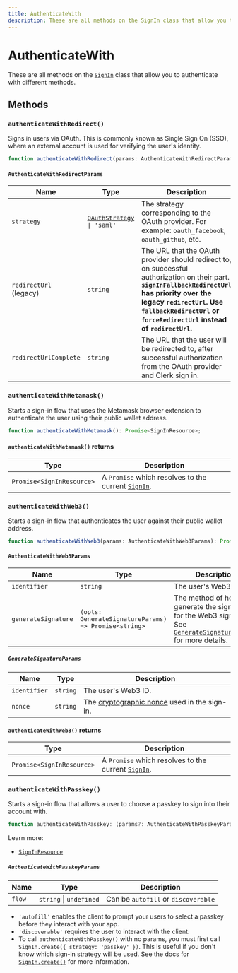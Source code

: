 ```yaml
---
title: AuthenticateWith
description: These are all methods on the SignIn class that allow you to authenticate with different methods.
---
```


# AuthenticateWith

These are all methods on the [`SignIn`][signin-ref] class that allow you to authenticate with different methods.

## Methods

### `authenticateWithRedirect()`

Signs in users via OAuth. This is commonly known as Single Sign On (SSO), where an external account is used for verifying the user's identity.

```typescript
function authenticateWithRedirect(params: AuthenticateWithRedirectParams): Promise<void>;
```

#### `AuthenticateWithRedirectParams`

| Name | Type | Description |
| --- | --- | --- |
| `strategy` | <code>[OAuthStrategy](/docs/references/javascript/types/oauth#o-auth-strategy) \| 'saml'</code> |  The strategy corresponding to the OAuth provider. For example: `oauth_facebook`, `oauth_github`, etc. |
| `redirectUrl` (legacy) | `string` | The URL that the OAuth provider should redirect to, on successful authorization on their part. **`signInFallbackRedirectUrl` has priority over the legacy `redirectUrl`. Use `fallbackRedirectUrl` or `forceRedirectUrl` instead of `redirectUrl`.** |
| `redirectUrlComplete` | `string` | The URL that the user will be redirected to, after successful authorization from the OAuth provider and Clerk sign in. |

### `authenticateWithMetamask()`

Starts a sign-in flow that uses the Metamask browser extension to authenticate the user using their public wallet address.

```typescript
function authenticateWithMetamask(): Promise<SignInResource>;
```

#### `authenticateWithMetamask()` returns

| Type | Description |
| --- | --- |
| `Promise<SignInResource>` | A `Promise` which resolves to the current [`SignIn`][signin-ref]. |

### `authenticateWithWeb3()`

Starts a sign-in flow that authenticates the user against their public wallet address.

```typescript
function authenticateWithWeb3(params: AuthenticateWithWeb3Params): Promise<SignInResource>;
```

#### `AuthenticateWithWeb3Params`

| Name | Type | Description |
| --- | --- | --- |
| `identifier` | `string` | The user's Web3 ID. |
| `generateSignature` | `(opts: GenerateSignatureParams) => Promise<string>` | The method of how to generate the signature for the Web3 sign-in. See [`GenerateSignatureParams`](#generate-signature-params) for more details. |

##### `GenerateSignatureParams`

| Name | Type | Description |
| --- | --- | --- |
| `identifier` | `string` | The user's Web3 ID. |
| `nonce` | `string` | The [cryptographic nonce](https://en.wikipedia.org/wiki/Cryptographic_nonce) used in the sign-in. |

#### `authenticateWithWeb3()` returns

| Type | Description |
| --- | --- |
| `Promise<SignInResource>` | A `Promise` which resolves to the current [`SignIn`][signin-ref]. |

[signin-ref]: /docs/references/javascript/sign-in/sign-in

### `authenticateWithPasskey()`

Starts a sign-in flow that allows a user to choose a passkey to sign into their account with.

```typescript
function authenticateWithPasskey: (params?: AuthenticateWithPasskeyParams) => Promise<SignInResource>;
```

Learn more:
- [`SignInResource`](/docs/references/javascript/sign-in/sign-in)

##### `AuthenticateWithPasskeyParams`

| Name | Type | Description |
| --- | --- | --- |
| `flow` | `string` \| `undefined` | Can be `autofill` or `discoverable` |

- `'autofill'` enables the client to prompt your users to select a passkey before they interact with your app.
- `'discoverable'` requires the user to interact with the client.
- To call `authenticateWithPasskey()` with no params, you must first call `SignIn.create({ strategy: 'passkey' })`. This is useful if you don't know which sign-in strategy will be used. See the docs for [`SignIn.create()`](/docs/references/javascript/sign-in/sign-in#create) for more information.